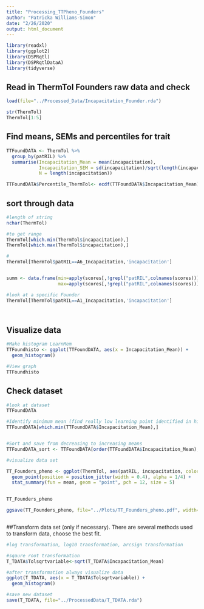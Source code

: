 ```yaml
---
title: "Processing_TTPheno_Founders"
author: "Patricka Williams-Simon"
date: "2/26/2020"
output: html_document
---
```


```r
library(readxl)
library(ggplot2)
library(DSPRqtl)
library(DSPRqtlDataA)
library(tidyverse)
```

## Read in ThermTol Founders raw data and check
```r
load(file="../Processed_Data/Incapacitation_Founder.rda")

str(ThermTol)
ThermTol[1:5]

```


## Find means, SEMs and percentiles for trait

```r
TTFoundDATA <- ThermTol %>% 
  group_by(patRIL) %>% 
  summarise(Incapacitation_Mean = mean(incapacitation),
            Incapacitation_SEM = sd(incapacitation)/sqrt(length(incapacitation)),
            N = length(incapacitation))

TTFoundDATA$Percentile_ThermTol<- ecdf(TTFoundDATA$Incapacitation_Mean)(TTFoundDATA$Incapacitation_Mean)

```


## sort through data
```r

#length of string
nchar(ThermTol)

#to get range
ThermTol[which.min(ThermTol$incapacitation),]
ThermTol[which.max(ThermTol$incapacitation),]

#
ThermTol[ThermTol$patRIL==A6_Incapacitation,'incapacitation']


summ <- data.frame(min=apply(scores[,!grepl("patRIL",colnames(scores))],2,min),
                   max=apply(scores[,!grepl("patRIL",colnames(scores))],2,max))

#look at a specific Founder
ThermTol[ThermTol$patRIL==A1_Incapacitation,'incapacitation']




```

## Visualize data

```r
#Make histogram LearnMem
TTFoundhisto <- ggplot(TTFoundDATA, aes(x = Incapacitation_Mean)) +
  geom_histogram()

#View graph
TTFoundhisto

```


## Check dataset

```r

#look at dataset 
TTFoundDATA

#Identify minimum mean (find really low learning point identified in histograms)
TTFoundDATA[which.min(TTFoundDATA$Incapacitation_Mean),]


#Sort and save from decreasing to increasing means 
TTFoundDATA_sort <- TTFoundDATA[order(TTFoundDATA$Incapacitation_Mean),]

#visualize data set

TT_Founders_pheno <- ggplot(ThermTol, aes(patRIL, incapacitation, color=patRIL)) +
  geom_point(position = position_jitter(width = 0.4), alpha = 1/4) +
  stat_summary(fun = mean, geom = "point", pch = 12, size = 5) 
  

TT_Founders_pheno

ggsave(TT_Founders_pheno, file="../Plots/TT_Founders_pheno.pdf", width=10, height=4)



```



##Transform data set (only if necessary). There are several methods used to transform data, choose the best fit.

```r

#log transformation, log10 transformation, arcsign transformation 

#sqaure root transformation
T_TDATA$Tolsqrtvariable<-sqrt(T_TDATA$Incapacitation_Mean)

#after transformation always visualize data
ggplot(T_TDATA, aes(x = T_TDATA$Tolsqrtvariable)) +
  geom_histogram()

#save new dataset
save(T_TDATA, file="../ProcessedData/T_TDATA.rda")

```

